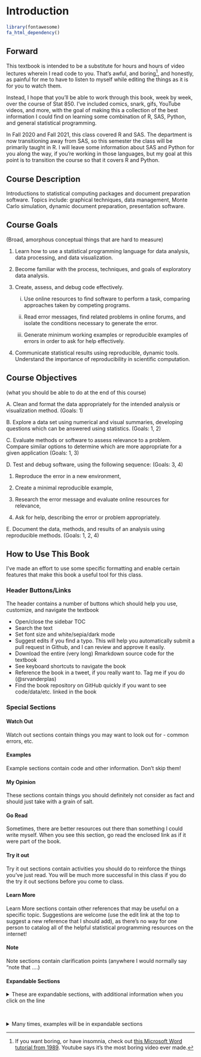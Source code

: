 # Introduction {-}

```r
library(fontawesome)
fa_html_dependency()
```

## Forward {-}

This textbook is intended to be a substitute for hours and hours of video lectures wherein I read code to you. That's awful, and boring^[If you want boring, or have insomnia, check out [this Microsoft Word tutorial from 1989](https://www.youtube.com/watch?v=Jk71bPz5VLo). Youtube says it's the most boring video ever made.], and honestly, as painful for me to have to listen to myself while editing the things as it is for you to watch them.

Instead, I hope  that you'll be able to work through this book, week by week, over the course of Stat 850. I've included comics, snark, gifs, YouTube videos, and more, with the goal of making this a collection of the best information I could find on learning some combination of R, SAS, Python, and general statistical programming. 

In Fall 2020 and Fall 2021, this class covered R and SAS. The department is now transitioning away from SAS, so this semester the class will be primarily taught in R. I will leave some information about SAS and Python for you along the way, if you're working in those languages, but my goal at this point is to transition the course so that it covers R and Python. 


## Course Description {-}

Introductions to statistical computing packages and document preparation software. Topics include: graphical techniques, data management, Monte Carlo simulation, dynamic document preparation, presentation software.

## Course Goals {-}

(Broad, amorphous conceptual things that are hard to measure)

1. Learn how to use a statistical programming language for data analysis, data processing, and data visualization.

2. Become familiar with the process, techniques, and goals of exploratory data analysis.

3. Create, assess, and debug code effectively.

    i. Use online resources to find software to perform a task, comparing approaches taken by competing programs.
    
    ii. Read error messages, find related problems in online forums, and isolate the conditions necessary to generate the error.
    
    iii. Generate minimum working examples or reproducible examples of errors in order to ask for help effectively.

4. Communicate statistical results using reproducible, dynamic tools. Understand the importance of reproducibility in scientific computation.

## Course Objectives {-}

(what you should be able to do at the end of this course)

A. Clean and format the data appropriately for the intended analysis or visualization method. (Goals: 1)

B. Explore a data set using numerical and visual summaries, developing questions which can be answered using statistics. (Goals: 1, 2)

C. Evaluate methods or software to assess relevance to a problem. Compare similar options to determine which are more appropriate for a given application (Goals: 1, 3)

D. Test and debug software, using the following sequence: (Goals: 3, 4)

   1. Reproduce the error in a new environment,
  
   2. Create a minimal reproducible example,
  
   3. Research the error message and evaluate online resources for relevance,
   
   4. Ask for help, describing the error or problem appropriately.

E. Document the data, methods, and results of an analysis using reproducible methods. (Goals: 1, 2, 4)


## How to Use This Book {-}

I've made an effort to use some specific formatting and enable certain features that make this book a useful tool for this class.

### Header Buttons/Links {-}

The header contains a number of buttons which should help you use, customize, and navigate the textbook

- <i class="fa fa-align-justify"></i> Open/close the sidebar TOC
- <i class="fa fa-search"></i> Search the text
- <i class="fa fa-font"></i> Set font size and white/sepia/dark mode
- <i class="fa fa-edit"></i> Suggest edits if you find a typo. This will help you automatically submit a pull request in Github, and I can review and approve it easily.
- <i class="fa fa-download"></i> Download the entire (very long) Rmarkdown source code for the textbook
- <i class="fa fa-info"></i> See keyboard shortcuts to navigate the book
- <i class="fab fa-twitter"></i> Reference the book in a tweet, if you really want to. Tag me if you do (\@srvanderplas)
- <i class="fab fa-github"></i> Find the book repository on GitHub quickly if you want to see code/data/etc. linked in the book


### Special Sections {-}


::: watchout

#### Watch Out {-}

Watch out sections contain things you may want to look out for - common errors, etc.

:::

::: ex

#### Examples {-}

Example sections contain code and other information. Don't skip them!

:::

::: my-opinion

#### My Opinion {-}

These sections contain things you should definitely not consider as fact and should just take with a grain of salt. 

:::

::: go-read

#### Go Read {-}

Sometimes, there are better resources out there than something I could write myself. When you see this section, go read the enclosed link as if it were part of the book.

:::

::: tryitout

#### Try it out {-}

Try it out sections contain activities you should do to reinforce the things you've just read. You will be much more successful in this class if you do the try it out sections before you come to class.

:::

::: learn-more

#### Learn More {-}

Learn More sections contain other references that may be useful on a specific topic. Suggestions are welcome (use the edit link at the top to suggest a new reference that I should add), as there's no way for one person to catalog all of the helpful statistical programming resources on the internet!

:::

::: note

#### Note {-}

Note sections contain clarification points (anywhere I would normally say "note that ....) 

:::


#### Expandable Sections {-}

<details><summary>These are expandable sections, with additional information when you click on the line</summary>

This additional information may be information that is helpful but not essential, or it may be that an example just takes a LOT of space and I want to make sure you can skim the book without having to scroll through a ton of output.
</details>

&nbsp;

<details class="ex"><summary>Many times, examples will be in expandable sections</summary>
This keeps the code and output from obscuring the actual information in the textbook that I want you to retain. You can always look up the syntax, but you do need to absorb the details I've written out.
</details>


